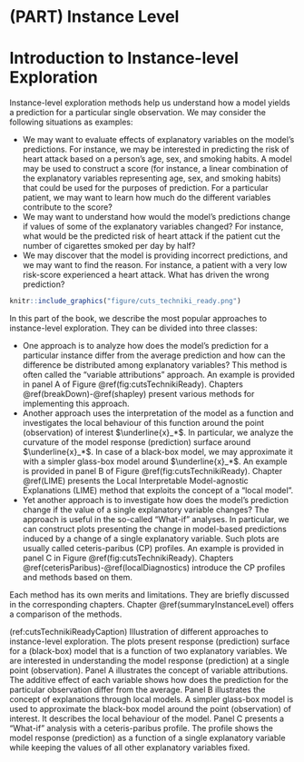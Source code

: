 # (PART) Instance Level {-}

# Introduction to Instance-level Exploration {#InstanceLevelExploration}

Instance-level exploration methods help us understand how a model yields a prediction for a particular single observation. We may consider the following situations as examples:

* We may want to evaluate effects of explanatory variables on the model's predictions. For instance, we may be interested in predicting the risk of heart attack based on a person's age, sex, and smoking habits. A model may be used to construct a score (for instance, a linear combination of the explanatory variables representing age, sex, and smoking habits) that could be used for the purposes of prediction. For a particular patient, we may want to learn how much do the different variables contribute to the score?
* We may want to understand how would the model's predictions change if values of some of the explanatory variables changed? For instance, what would be the predicted risk of heart attack if the patient cut the number of cigarettes smoked per day by half? 
* We may discover that the model is providing incorrect predictions, and we may want to find the reason. For instance, a patient with a very low risk-score experienced a heart attack. What has driven the wrong prediction?

```r
knitr::include_graphics("figure/cuts_techniki_ready.png")
```

In this part of the book, we describe the most popular approaches to instance-level exploration. They can be divided into three classes:

* One approach is to analyze how does the model's prediction for a particular instance differ from the average prediction and how can the difference be distributed among explanatory variables? This method is often called the "variable attributions" approach. An example is provided in panel A of Figure \@ref(fig:cutsTechnikiReady). Chapters \@ref(breakDown)-\@ref(shapley) present various methods for implementing this approach. 
* Another approach uses the interpretation of the model as a function and investigates the local behaviour of this function around the point (observation) of interest $\underline{x}_*$. In particular, we analyze the curvature of the model response (prediction) surface around $\underline{x}_*$. In case of a black-box model, we may approximate it with a simpler glass-box model around $\underline{x}_*$. An example is provided in panel B of Figure \@ref(fig:cutsTechnikiReady). Chapter \@ref(LIME) presents the Local Interpretable Model-agnostic Explanations (LIME) method that exploits the concept of a "local model". 
* Yet another approach is to investigate how does the model's prediction change if the value of a single explanatory variable  changes? The approach is useful in the so-called "What-if" analyses. In particular, we can construct plots presenting the change in model-based predictions induced by a change of a single explanatory variable. Such plots are usually called ceteris-paribus (CP) profiles. An example is provided in panel C in Figure \@ref(fig:cutsTechnikiReady). Chapters \@ref(ceterisParibus)-\@ref(localDiagnostics) introduce the CP profiles and methods based on them.  

Each method has its own merits and limitations. They are briefly discussed in the corresponding chapters. Chapter \@ref(summaryInstanceLevel) offers a comparison of the methods.

(ref:cutsTechnikiReadyCaption) Illustration of different approaches to instance-level exploration. The plots present response (prediction) surface for a (black-box) model that is a function of two explanatory variables. We are interested in understanding the model response (prediction) at a single point (observation). Panel A illustrates the concept of variable attributions. The additive effect of each variable shows how does the prediction for the particular observation differ from the average. Panel B illustrates the concept of explanations through local models. A simpler glass-box model is used to approximate the black-box model around the point (observation) of interest. It describes the local behaviour of the model. Panel C presents a "What-if" analysis with a ceteris-paribus profile. The profile shows the model response (prediction) as a function of a single explanatory variable while keeping the values of all other explanatory variables fixed.


